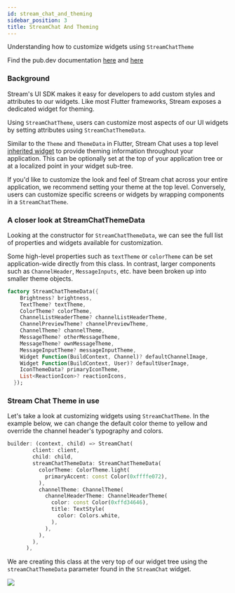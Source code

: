 ```yaml
---
id: stream_chat_and_theming
sidebar_position: 3
title: StreamChat And Theming
---
```


Understanding how to customize widgets using `StreamChatTheme`

Find the pub.dev documentation [here](https://pub.dev/documentation/stream_chat_flutter/latest/stream_chat_flutter/StreamChatTheme-class.html) and [here](https://pub.dev/documentation/stream_chat_flutter/latest/stream_chat_flutter/StreamChatThemeData-class.html)

### Background

Stream's UI SDK makes it easy for developers to add custom styles and attributes to our widgets. Like most Flutter frameworks, Stream exposes a dedicated widget for theming.

Using `StreamChatTheme`, users can customize most aspects of our UI widgets by setting attributes using `StreamChatThemeData`.

Similar to the `Theme` and `ThemeData` in Flutter, Stream Chat uses a top level [inherited widget](https://api.flutter.dev/flutter/widgets/InheritedWidget-class.html) to provide theming information throughout your application. This can be optionally set at the top of your application tree or at a localized point in your widget sub-tree.

If you'd like to customize the look and feel of Stream chat across your entire application, we recommend setting your theme at the top level. Conversely, users can customize specific screens or widgets by wrapping components in a `StreamChatTheme`.

### A closer look at StreamChatThemeData 

Looking at the constructor for `StreamChatThemeData`, we can see the full list of properties and widgets available for customization.

Some high-level properties such as `textTheme` or `colorTheme` can be set application-wide directly from this class. In contrast, larger components such as `ChannelHeader`, `MessageInputs`, etc. have been broken up into smaller theme objects.

```dart
factory StreamChatThemeData({ 
    Brightness? brightness,
    TextTheme? textTheme,
    ColorTheme? colorTheme,
    ChannelListHeaderTheme? channelListHeaderTheme,
    ChannelPreviewTheme? channelPreviewTheme,
    ChannelTheme? channelTheme,
    MessageTheme? otherMessageTheme,
    MessageTheme? ownMessageTheme,
    MessageInputTheme? messageInputTheme,
    Widget Function(BuildContext, Channel)? defaultChannelImage,
    Widget Function(BuildContext, User)? defaultUserImage,
    IconThemeData? primaryIconTheme,
    List<ReactionIcon>? reactionIcons,
  }); 
```

### Stream Chat Theme in use

Let's take a look at customizing widgets using `StreamChatTheme`. In the example below, we can change the default color theme to yellow and override the channel header's typography and colors.

```dart
builder: (context, child) => StreamChat( 
        client: client, 
        child: child, 
        streamChatThemeData: StreamChatThemeData( 
          colorTheme: ColorTheme.light( 
            primaryAccent: const Color(0xffffe072), 
          ), 
          channelTheme: ChannelTheme( 
            channelHeaderTheme: ChannelHeaderTheme( 
              color: const Color(0xffd34646), 
              title: TextStyle( 
                color: Colors.white, 
              ), 
            ), 
          ), 
        ), 
      ),
```

We are creating this class at the very top of our widget tree using the `streamChatThemeData` parameter found in the `StreamChat` widget.

![](../assets/using_theme.jpg)
